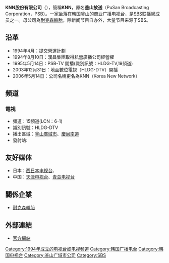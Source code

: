 {{Otheruses|最近鄰居法|subject=韓國的一家商業廣播電視台|other=習稱為KNN的分類演算法}}
{{Unreferenced|time=2020-06-17T07:17:54+00:00}}
{{Infobox_Company
| company_name        = KNN股份有限公司
| company_name_en     = KNN Co., Ltd.
| company_logo        = KNN logo.jpg
| image               = Centum City, Busan, 2014-12-28.jpg
| image_caption       = 位於[[Centum_City|Centum City]]的KNN總部大樓
| company_type        = [[上市公司|上市公司]]
| original_text       = {{lang|ko|株式會社KNN}}<br/>（{{lang|ko|주식회사 KNN}}）
| original_spelling   = 
| company_slogan      = 
| market_information  = 
| foundation          = 1994年4月 (演示)<br/>1994年9月7日 (測試)<br/>1995年5月14日 (官方)
| location            = {{KOR}}<br/>[[釜山廣域市|釜山廣域市]][[海云台区|海云台区]]Centum西路30（右洞1468）
| zip_code            = 
| telephone_no        = 
| key_people          = 李万洙（{{lang|ko|문혁주}}；代表社長）
| industry            = 
| products            = 
| capital             = 
| revenue             = 
| operating_income    = 
| profit              = 
| total_asset         = 
| net_asset           = 
| market_value        =
| num_employees       = 
| P/E ratio           = 
| earnings per share  = 
| Net asset value     = 
| accounting_period   = 
| parent              = 
| divisions           = 
| major_shareholder   = 
| subsid              = 
| homepage            = http://www.knn.co.kr/
| width = 300
}}
'''KNN股份有限公司'''（{{lang-en|Korea New Network}}），簡稱'''KNN'''，原名'''釜山放送'''（PuSan Broadcasting Corporation，PSB）。一家坐落在[[韩国|韩国]][[釜山|釜山]]的商业广播电视台，是[[SBS有限公司|SBS]]联播網成员之一。母公司為[[耐克森輪胎|耐克森輪胎]]，除新闻节目自办外，大量节目来源于SBS。

== 沿革 ==
*1994年4月：提交營運計劃
*1994年8月10日：漢昌集團取得私營廣播公司經營權
*1995年5月14日：PSB-TV 開播(識別訊號：HLDG-TV,19頻道)
*2003年12月31日：地面數位電視（HLDG-DTV）開播
*2006年5月14日：公司名稱更名為KNN（Korea New Network）

== 頻道 ==
=== 電視 ===
*頻道：15頻道(LCN：6-1)
*識別訊號：HLDG-DTV
*播出區域：[[釜山廣域市|釜山廣域市]]、[[慶尚南道|慶尚南道]]
*發射站: {{Link-ko|荒嶺山|황령산}}

== 友好媒体 == 
*日本：[[西日本电视台|西日本电视台]]、{{link-ja|青森调频|エフエム青森}}  
*中国：[[天津电视台|天津电视台]]、[[青岛电视台|青岛电视台]]

== 關係企業 ==
* [[耐克森輪胎|耐克森輪胎]]

== 外部連結 ==
* [http://www.knn.co.kr 官方網站] {{Wayback|url=http://www.knn.co.kr/ |date=20070323044720 }}
{{大韓民國電視頻道}}
{{SBS (韩国)}}

[[Category:1994年成立的电视台或电视频道|Category:1994年成立的电视台或电视频道]]
[[Category:韩国广播电台|Category:韩国广播电台]]
[[Category:韩国电视台|Category:韩国电视台]]
[[Category:釜山广域市公司|Category:釜山广域市公司]]
[[Category:SBS|Category:SBS]]